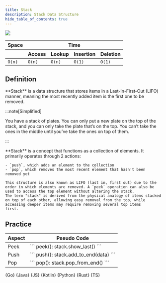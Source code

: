 ```yaml
---
title: Stack
description: Stack Data Structure
hide_table_of_contents: true
---
```





![](./assets/stack/stack.svg)

<table>
  <thead>
    <tr>
      <th>Space</th>
      <th colspan="6">Time</th>
    </tr>
    <tr>
      <th></th>
      <th>Access</th>
      <th>Lookup</th>
      <th>Insertion</th>
      <th>Deletion</th>
    </tr>
  </thead>
  <tbody>
    <tr>
      <td>
        <code className="fair" style={{ whiteSpace: "pre" }}>O(n)</code>
      </td>
      <td>
        <code className="fair" style={{ whiteSpace: "pre" }}>O(n)</code>
      </td>
      <td>
        <code className="fair" style={{ whiteSpace: "pre" }}>O(n)</code>
      </td>
      <td>
        <code className="excellent" style={{ whiteSpace: "pre" }}>O(1)</code>
      </td>
      <td>
        <code className="excellent" style={{ whiteSpace: "pre" }}>O(1)</code>
      </td>
    </tr>
  </tbody>
</table>

## Definition

<Tabs>
  <TabItem value="short" label="Short">
    **Stack** is a data structure that stores items in a Last-In-First-Out (LIFO) manner, meaning the most recently added item is the first one to be removed.

  :::note[Simplified]

  You have a stack of plates. You can only put a new plate on the top of the stack, and you can only take the plate that’s on the top. You can’t take the ones in the middle until you’ve take the
  ones on top of them.

  :::

  </TabItem>
  <TabItem value="detailed" label="Detailed">
    **Stack** is a concept that functions as a collection of elements. It primarily operates through 2 actions:

    - `push`, which adds an element to the collection
    - `pop`, which removes the most recent element that hasn't been removed yet

    This structure is also known as LIFO (last in, first out) due to the order in which elements are removed. A `peek` operation can also be used to access the top element without altering the stack.
    The term "stack" is derived from the physical analogy of items stacked on top of each other, allowing easy removal from the top, while accessing deeper items may require removing several top items
    first.

  </TabItem>
</Tabs>

## Practice

<Tabs>
  <TabItem value="practice" label="Practice">
    <table>
      <thead>
        <tr>
          <th>Aspect</th>
          <th>Pseudo Code</th>
        </tr>
      </thead>
      <tbody>
        <tr>
          <td>Peek</td>
          <td>
          ```
          peek():
            stack.show_last()
          ```
          </td>
        </tr>
        <tr>
          <td>Push</td>
          <td>
          ```
          push():
            stack.add_to_end(data)
          ```
          </td>
        </tr>
        <tr>
          <td>Pop</td>
          <td>
          ```
          pop():
            stack.pop_from_end()
          ```
          </td>
        </tr>
      </tbody>
    </table>
  </TabItem>
  <TabItem value="solution" label="Solution">
    <Tabs queryString="code">
      <TabItem
        value="go"
        label=""
        attributes={{ title: "Go Lang", className: "code_lang go m" }}
      >
        <CodeBlock language="go">{Go}</CodeBlock>
      </TabItem>
      <TabItem
        value="java"
        label=""
        attributes={{ title: "Java", className: "code_lang java m" }}
      >
        <CodeBlock language="java">{Java}</CodeBlock>
      </TabItem>
      <TabItem
        value="js"
        label=""
        attributes={{ title: "JavaScript", className: "code_lang js m" }}
      >
        <CodeBlock language="js">{JS}</CodeBlock>
      </TabItem>
      <TabItem
        value="kotlin"
        label=""
        attributes={{ title: "Kotlin", className: "code_lang kotlin m" }}
      >
        <CodeBlock language="kotlin">{Kotlin}</CodeBlock>
      </TabItem>
      <TabItem
        value="python"
        label=""
        attributes={{ title: "Python", className: "code_lang python m" }}
      >
        <CodeBlock language="python">{Python}</CodeBlock>
      </TabItem>
      <TabItem
        value="rust"
        label=""
        attributes={{ title: "Rust", className: "code_lang rust m" }}
      >
        <CodeBlock language="rust">{Rust}</CodeBlock>
      </TabItem>
      <TabItem
        value="ts"
        label=""
        attributes={{ title: "TypeScript", className: "code_lang ts m" }}
      >
        <CodeBlock language="ts">{TS}</CodeBlock>
      </TabItem>
    </Tabs>
  </TabItem>
</Tabs>
